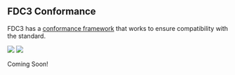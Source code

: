 
## FDC3 Conformance

FDC3 has a [conformance framework](https://github.com/finos/FDC3-Conformance-Framework) that works to ensure compatibility with the standard. 

<img className="front-conformance-logo" src="/img/community/certified-1.2.png" aria-label="FDC3 1.2 Certified" role="heading" aria-level="3" />

<ConformanceShowcase badge="/img/community/certified-1.2.png" />

<img className="front-conformance-logo" src="/img/community/certified-2.0.png" aria-label="FDC3 2.0 Certified" role="heading" aria-level="3" />

Coming Soon!
